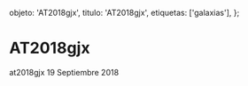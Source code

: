 
  objeto: 'AT2018gjx',
  titulo: 'AT2018gjx',
  etiquetas: ['galaxias'],
};

# AT2018gjx

<Imagen
  src="registro/at2018-gjx_20180919_1_at2018gjx_20180919_gjcb.png"
  fecha="20180919"
/>

at2018gjx 19 Septiembre 2018